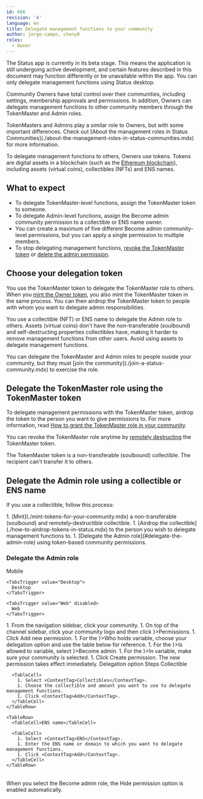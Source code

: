 ```yaml
---
id: 686
revision: '4'
language: en
title: Delegate management functions to your community
author: jorge-campo, cheny0
roles:
  - Owner
---
```


<Admonition type="beta" status="Status app is currently in beta stage">
  The Status app is currently in its beta stage. This means the application is still undergoing active development, and certain features described in this document may function differently or be unavailable within the app.
</Admonition>

<Admonition type="info">
  You can only delegate management functions using Status desktop.
</Admonition>

Community Owners have total control over their communities, including settings, membership approvals and permissions. In addition, Owners can delegate management functions to other community members through the TokenMaster and Admin roles.

<Admonition type="info">
  TokenMasters and Admins play a similar role to Owners, but with some important differences. Check out [About the management roles in Status Communities](./about-the-management-roles-in-status-communities.mdx) for more information.
</Admonition>

To delegate management functions to others, Owners use tokens. Tokens are digital assets in a blockchain (such as the [Ethereum blockchain](../getting-started/about-the-ethereum-blockchain.mdx)), including assets (virtual coins), collectibles (NFTs) and ENS names.

## What to expect

- To delegate TokenMaster-level functions, assign the TokenMaster token to someone.
- To delegate Admin-level functions, assign the <ContextTag>Become admin</ContextTag> community permission to a collectible or ENS name owner.
- You can create a maximum of five different <ContextTag>Become admin</ContextTag> community-level permissions, but you can apply a single permission to multiple members.
- To stop delegating management functions, [revoke the TokenMaster token](./revoke-the-tokenmaster-role-from-someone.mdx) or [delete the admin permission](./set-up-your-community-permissions.mdx#delete-community-permissions).

## Choose your delegation token

You use the TokenMaster token to delegate the TokenMaster role to others. When you [mint the Owner token](./mint-the-owner-and-tokenmaster-tokens.mdx), you also mint the TokenMaster token in the same process. You can then airdrop the TokenMaster token to people with whom you want to delegate admin responsibilities.

You use a collectible (NFT) or ENS name to delegate the Admin role to others. Assets (virtual coins) don't have the non-transferable (soulbound) and self-destructing properties collectibles have, making it harder to remove management functions from other users. Avoid using assets to delegate management functions.

<Admonition type="info">
  You can delegate the TokenMaster and Admin roles to people ouside your community, but they must [join the community](./join-a-status-community.mdx) to exercise the role.
</Admonition>

## Delegate the TokenMaster role using the TokenMaster token

To delegate management permissions with the TokenMaster token, airdrop the token to the person you want to give permissions to. For more information, read [How to grant the TokenMaster role in your community](./how-to-grant-the-tokenmaster-role-in-your-community.mdx).

You can revoke the TokenMaster role anytime by [remotely destructing](./revoke-the-tokenmaster-role-from-someone.mdx) the TokenMaster token.

<Admonition type="tip">
  The TokenMaster token is a non-transferable (soulbound) collectible. The recipient can't transfer it to others.
</Admonition>

## Delegate the Admin role using a collectible or ENS name

If you use a collectible, follow this process:

<AwaitedList>
  1. [Mint](./mint-tokens-for-your-community.mdx) a non-transferable (soulbound) and remotely-destructible collectible.
  1. [Airdrop the collectible](./how-to-airdrop-tokens-in-status.mdx) to the person you wish to delegate management functions to.
  1. [Delegate the Admin role](#delegate-the-admin-role) using token-based community permissions.
</AwaitedList>

### Delegate the Admin role

<Tabs defaultValue="Desktop">
  <TabsList size={32}>
    <TabsTrigger value="Mobile" disabled>
      Mobile
    </TabsTrigger>

    <TabsTrigger value="Desktop">
      Desktop
    </TabsTrigger>

    <TabsTrigger value="Web" disabled>
      Web
    </TabsTrigger>
  </TabsList>

  <TabsContent value="Desktop">
    1. From the navigation sidebar, click your community.
    1. On top of the channel sidebar, click your community logo and then click <ContextTag icon={<ObjectsDesktopIcon />}>Permissions</ContextTag>.
    1. Click <ContextTag>Add new permission</ContextTag>.
    1. For the <ContextTag icon={<InContactsDesktopIcon />}>Who holds</ContextTag> variable, choose your delegation option and use the table below for reference.
    1. For the <ContextTag icon={<SecurityDesktopIcon />}>Is allowed to</ContextTag> variable, select <ContextTag icon={<AdminDesktopIcon />}>Become admin</ContextTag>.
    1. For the <ContextTag icon={<ChannelCategoryDesktopIcon />}>In</ContextTag> variable, make sure your community is selected.
    1. Click <ContextTag>Create permission</ContextTag>. The new permission takes effect immediately.
  </TabsContent>
</Tabs>

<Table>
  <TableHead>
    <TableHeader>Delegation option</TableHeader>
    <TableHeader>Steps</TableHeader>
  </TableHead>

  <TableContent>
    <TableRow>
      <TableCell>Collectible</TableCell>

      <TableCell>
        1. Select <ContextTag>Collectibles</ContextTag>.
        1. Choose the collectible and amount you want to use to delegate management functions.
        1. Click <ContextTag>Add</ContextTag>.
      </TableCell>
    </TableRow>

    <TableRow>
      <TableCell>ENS name</TableCell>

      <TableCell>
        1. Select <ContextTag>ENS</ContextTag>.
        1. Enter the ENS name or domain to which you want to delegate management functions.
        1. Click <ContextTag>Add</ContextTag>.
      </TableCell>
    </TableRow>
  </TableContent>
</Table>

<Admonition type="info">
  When you select the <ContextTag>Become admin</ContextTag> role, the <ContextTag>Hide permission</ContextTag> option is
  enabled automatically.
</Admonition>
